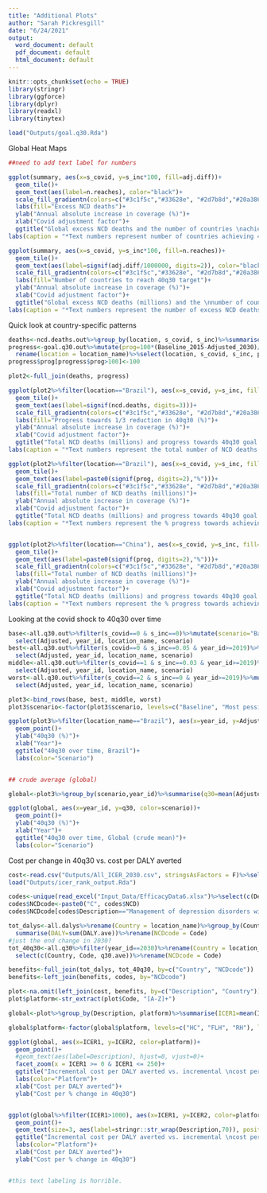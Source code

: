 ```yaml
---
title: "Additional Plots"
author: "Sarah Pickresgill"
date: "6/24/2021"
output:
  word_document: default
  pdf_document: default
  html_document: default
---
```


```r
knitr::opts_chunk$set(echo = TRUE)
library(stringr)
library(ggforce)
library(dplyr)
library(readxl)
library(tinytex)

load("Outputs/goal.q30.Rda")
```

Global Heat Maps

```r
##need to add text label for numbers

ggplot(summary, aes(x=s_covid, y=s_inc*100, fill=adj.diff))+
  geom_tile()+
  geom_text(aes(label=n.reaches), color="black")+
  scale_fill_gradientn(colors=c("#3c1f5c","#33628e", "#2d7b8d","#20a386", "#fde725"), values=c(0,0.1,1))+
  labs(fill="Excess NCD deaths")+
  ylab("Annual absolute increase in coverage (%)")+
  xlab("Covid adjustment factor")+
  ggtitle("Global excess NCD deaths and the number of countries \nachieving a one-third reduction in 40q30 \nby each covid and intervention scale-up scenario")+
labs(caption = "*Text numbers represent number of countries achieving 40q30 target")

ggplot(summary, aes(x=s_covid, y=s_inc*100, fill=n.reaches))+
  geom_tile()+
  geom_text(aes(label=signif(adj.diff/1000000, digits=2)), color="black")+
  scale_fill_gradientn(colors=c("#3c1f5c","#33628e", "#2d7b8d","#20a386", "#fde725"), values=c(0,0.1,1))+
  labs(fill="Number of countries to reach 40q30 target")+
  ylab("Annual absolute increase in coverage (%)")+
  xlab("Covid adjustment factor")+
  ggtitle("Global excess NCD deaths (millions) and the \nnumber of countries achieving a one-third reduction in 40q30 \nby each covid and intervention scale-up scenario")+
labs(caption = "*Text numbers represent the number of excess NCD deaths (in millions")

```

Quick look at country-specific patterns

```r

deaths<-ncd.deaths.out%>%group_by(location, s_covid, s_inc)%>%summarise(ncd.deaths=sum(adj.ncd)/1000000)
progress<-goal.q30.out%>%mutate(prog=100*(Baseline_2015-Adjusted_2030)/(Baseline_2015-Target_40q30))%>%
  rename(location = location_name)%>%select(location, s_covid, s_inc, prog)
progress$prog[progress$prog>100]<-100

plot2<-full_join(deaths, progress)

ggplot(plot2%>%filter(location=="Brazil"), aes(x=s_covid, y=s_inc, fill=prog))+
  geom_tile()+
  geom_text(aes(label=signif(ncd.deaths, digits=3)))+
  scale_fill_gradientn(colors=c("#3c1f5c","#33628e", "#2d7b8d","#20a386", "#fde725"), values=c(0,0.5,1))+
  labs(fill="Progress towards 1/3 reduction in 40q30 (%)")+
  ylab("Annual absolute increase in coverage (%)")+
  xlab("Covid adjustment factor")+
  ggtitle("Total NCD deaths (millions) and progress towards 40q30 goal (%) \nby each covid and intervention scale-up scenario\n\nBrazil, 2015-2030")+
labs(caption = "*Text numbers represent the total number of NCD deaths (in millions)")

ggplot(plot2%>%filter(location=="Brazil"), aes(x=s_covid, y=s_inc, fill=ncd.deaths))+
  geom_tile()+
  geom_text(aes(label=paste0(signif(prog, digits=2),"%")))+
  scale_fill_gradientn(colors=c("#3c1f5c","#33628e", "#2d7b8d","#20a386", "#fde725"), values=c(0,0.5,1))+
  labs(fill="Total number of NCD deaths (millions)")+
  ylab("Annual absolute increase in coverage (%)")+
  xlab("Covid adjustment factor")+
  ggtitle("Total NCD deaths (millions) and progress towards 40q30 goal (%) \nby each covid and intervention scale-up scenario \n\nBrazil, 2015-2030")+
labs(caption = "*Text numbers represent the % progress towards achieving 40q30 target")


ggplot(plot2%>%filter(location=="China"), aes(x=s_covid, y=s_inc, fill=ncd.deaths))+
  geom_tile()+
  geom_text(aes(label=paste0(signif(prog, digits=2),"%")))+
  scale_fill_gradientn(colors=c("#3c1f5c","#33628e", "#2d7b8d","#20a386", "#fde725"), values=c(0,0.5,1))+
  labs(fill="Total number of NCD deaths (millions)")+
  ylab("Annual absolute increase in coverage (%)")+
  xlab("Covid adjustment factor")+
  ggtitle("Total NCD deaths (millions) and progress towards 40q30 goal (%) \nby each covid and intervention scale-up scenario \n\nChina, 2015-2030")+
labs(caption = "*Text numbers represent the % progress towards achieving 40q30 target")


```


Looking at the covid shock to 40q30 over time

```r

base<-all.q30.out%>%filter(s_covid==0 & s_inc==0)%>%mutate(scenario="Baseline")%>%
  select(Adjusted, year_id, location_name, scenario)
best<-all.q30.out%>%filter(s_covid==0 & s_inc==0.05 & year_id>=2019)%>%mutate(scenario="Most optimistic")%>%
  select(Adjusted, year_id, location_name, scenario)
middle<-all.q30.out%>%filter(s_covid==1 & s_inc==0.03 & year_id>=2019)%>%mutate(scenario="Moderate")%>%
  select(Adjusted, year_id, location_name, scenario)
worst<-all.q30.out%>%filter(s_covid==2 & s_inc==0 & year_id>=2019)%>%mutate(scenario="Most pessimistic")%>%
  select(Adjusted, year_id, location_name, scenario)

plot3<-bind_rows(base, best, middle, worst)
plot3$scenario<-factor(plot3$scenario, levels=c("Baseline", "Most pessimistic", "Moderate", "Most optimistic"))

ggplot(plot3%>%filter(location_name=="Brazil"), aes(x=year_id, y=Adjusted, color=scenario))+
  geom_point()+
  ylab("40q30 (%)")+
  xlab("Year")+
  ggtitle("40q30 over time, Brazil")+
  labs(color="Scenario")


## crude average (global)

global<-plot3%>%group_by(scenario,year_id)%>%summarise(q30=mean(Adjusted))

ggplot(global, aes(x=year_id, y=q30, color=scenario))+
  geom_point()+
  ylab("40q30 (%)")+
  xlab("Year")+
  ggtitle("40q30 over time, Global (crude mean)")+
  labs(color="Scenario")

```

Cost  per change in 40q30 vs. cost per DALY averted

```r
cost<-read.csv("Outputs/All_ICER_2030.csv", stringsAsFactors = F)%>%select(c(increment, Code, Country, NCD_region, Revised.Intervention.Name))%>%rename(Description = Revised.Intervention.Name)
load("Outputs/icer_rank_output.Rda")

codes<-unique(read_excel("Input_Data/EfficacyData6.xlsx")%>%select(c(Description, NCD)))
codes$NCDcode<-paste0("C", codes$NCD)
codes$NCDcode[codes$Description=="Management of depression disorders with psycological and generic antidepressant therapy"]<-"C2.10"

tot_dalys<-all.dalys%>%rename(Country = location_name)%>%group_by(Country, Code)%>%
  summarise(DALY=sum(DALY.ave))%>%rename(NCDcode = Code)
#just the end change in 2030?
tot_40q30<-all.q30%>%filter(year_id==2030)%>%rename(Country = location_name)%>%
  select(c(Country, Code, q30.ave))%>%rename(NCDcode = Code)

benefits<-full_join(tot_dalys, tot_40q30, by=c("Country", "NCDcode"))
benefits<-left_join(benefits, codes, by="NCDcode")

plot<-na.omit(left_join(cost, benefits, by=c("Description", "Country")))%>%mutate(ICER1 = increment/DALY, ICER2=increment/q30.ave)
plot$platform<-str_extract(plot$Code, "[A-Z]+")

global<-plot%>%group_by(Description, platform)%>%summarise(ICER1=mean(ICER1), ICER2=mean(ICER2))

global$platform<-factor(global$platform, levels=c("HC", "FLH", "RH"), labels=c("Health Centre", "First-level hospital", "Refereal hospital"))

ggplot(global, aes(x=ICER1, y=ICER2, color=platform))+
  geom_point()+
  #geom_text(aes(label=Description), hjust=0, vjust=0)+
  facet_zoom(x = ICER1 >= 0 & ICER1 <= 250)+
  ggtitle("Incremental cost per DALY averted vs. incremental \ncost per change in 40q30 by intervention")+
  labs(color="Platform")+
  xlab("Cost per DALY averted")+
  ylab("Cost per % change in 40q30")


ggplot(global%>%filter(ICER1>1000), aes(x=ICER1, y=ICER2, color=platform))+
  geom_point()+
  geom_text(size=3, aes(label=stringr::str_wrap(Description,70)), position = position_dodge(width=0.9), hjust=0, vjust=1)+
  ggtitle("Incremental cost per DALY averted vs. incremental \ncost per change in 40q30 by intervention")+
  labs(color="Platform")+
  xlab("Cost per DALY averted")+
  ylab("Cost per % change in 40q30")


#this text labeling is horrible.

```
